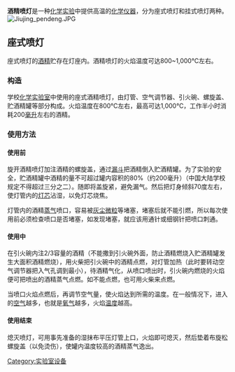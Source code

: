 {{Unreferenced |time=2009-06-14T12:52:04+00:00 }}
'''酒精喷灯'''是一种[[化学|化学]][[实验|实验]]中提供高温的[[化学仪器|化学仪器]]，分为座式喷灯和挂式喷灯两种。[[File:Jiujing_pendeng.JPG|thumb]]

==座式喷灯==
座式喷灯的[[酒精|酒精]]贮存在灯座内。酒精喷灯的火焰温度可达800~1,000℃左右。

===构造=== 
学校[[化学实验室|化学实验室]]中使用的座式酒精喷灯，由灯管、空气调节器、引火碗、螺旋盖、贮酒精罐等部分构成。火焰温度在800℃左右，最高可达1,000℃，工作半小时消耗200[[毫升|毫升]]左右的酒精。

===使用方法===
====使用前====
旋开酒精喷灯加注酒精的螺旋盖，通过[[漏斗|漏斗]]把酒精倒入贮酒精罐。为了实验的安全，贮酒精罐中酒精的量不可超过罐内容积的80%（约200毫升）（中国大陆学校规定不得超过三分之二）。随即将盖旋紧，避免漏气。然后把灯身倾斜70度左右，使灯管内的[[灯芯|灯芯]]沾湿，以免灯芯烧焦。

灯管内的酒精[[蒸气|蒸气]]喷口，容易被[[灰尘|灰尘]][[微粒|微粒]]等堵塞，堵塞后就不能引燃，所以每次使用前必须检查喷口是否堵塞，如发现堵塞，就应该用通针或细钢针把喷口刺通。

====使用中====
在引火碗内注2/3容量的酒精（不能撒到引火碗外面，防止酒精燃烧入贮酒精罐发生大面积酒精燃烧），用火柴把引火碗中的酒精点燃，对灯管加热（此时要转动空气调节器把入气孔调到最小），待酒精气化，从喷口喷出时，引火碗内燃烧的火焰便可把喷出的酒精蒸气点燃。如不能点燃，也可用火柴来点燃。

当喷口火焰点燃后，再调节空气量，使火焰达到所需的温度。在一般情况下，进入的[[空气|空气]]越多，也就是[[氧气|氧气]]越多，火焰[[温度|温度]]越高。

====使用结束====
熄灭喷灯，可用事先准备的湿抹布平压灯管上口，火焰即可熄灭，然后垫着布旋松螺旋盖（以免烫伤），使罐内温度较高的酒精蒸气逸出。

{{实验室设备}}

[[Category:实验室设备|Category:实验室设备]]

{{chemistry-stub}}